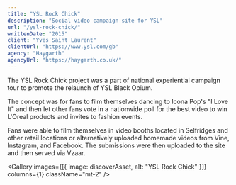 ```yaml
---
title: "YSL Rock Chick"
description: "Social video campaign site for YSL"
url: "/ysl-rock-chick/"
writtenDate: "2015"
client: "Yves Saint Laurent"
clientUrl: "https://www.ysl.com/gb"
agency: "Haygarth"
agencyUrl: "https://haygarth.co.uk/"
---
```




The YSL Rock Chick project was a part of national experiential campaign tour to promote the relaunch of YSL Black Opium.

The concept was for fans to film themselves dancing to Icona Pop's "I Love It" and then let other fans vote in a nationwide poll for the best video to win L'Oreal products and invites to fashion events.

Fans were able to film themselves in video booths located in Selfridges and other retail locations or alternatively uploaded homemade videos from Vine, Instagram, and Facebook. The submissions were then uploaded to the site and then served via Vzaar.

<Gallery
  images={[{ image: discoverAsset, alt: "YSL Rock Chick" }]}
  columns={1}
  className="mt-2"
/>
